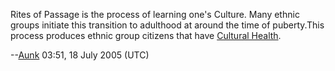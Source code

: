 Rites of Passage is the process of learning one's Culture. Many ethnic groups initiate this transition to adulthood at around the time of puberty.This process produces ethnic group citizens that have [[Cultural Health]].

--[[User:Aunk|Aunk]] 03:51, 18 July 2005 (UTC)